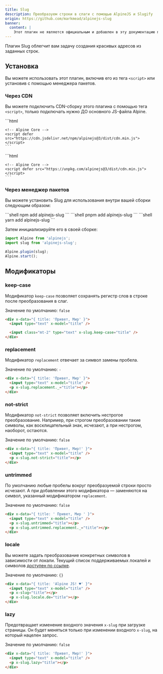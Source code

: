 ```yaml
---
title: Slug
description: Преобразуем строки в слаги с помощью AlpineJS и Slugify
origin: https://github.com/markmead/alpinejs-slug
banner:
  content: |
    Этот плагин не является официальным и добавлен в эту документацию переводчиком.
---
```


Плагин Slug облегчит вам задачу создания красивых адресов из заданных строк.

## Установка

Вы можете использовать этот плагин, включив его из тега `<script>` или установив с помощью менеджера пакетов.

### Через CDN

Вы можете подключить CDN-сборку этого плагина с помощью тега `<script>`, только подключать нужно ДО основного JS-файла Alpine.

<Tabs>
  <TabItem label="jsDelivr CDN">
    ```html
    <!-- Slug Plugin -->
    <script defer src="https://cdn.jsdelivr.net/npm/alpinejs-slug@latest/dist/slug.min.js"></script>

    <!-- Alpine Core -->
    <script defer src="https://cdn.jsdelivr.net/npm/alpinejs@3/dist/cdn.min.js"></script>
    ```
  </TabItem>
  <TabItem label="unpkg CDN">
    ```html
    <!-- Slug Plugin -->
    <script defer src="https://unpkg.com/alpinejs-slug@latest/dist/slug.min.js"></script>

    <!-- Alpine Core -->
    <script defer src="https://unpkg.com/alpinejs@3/dist/cdn.min.js"></script>
    ```
  </TabItem>
</Tabs>

### Через менеджер пакетов

Вы можете установить Slug для использования внутри вашей сборки следующим образом:


<Tabs>
  <TabItem label="npm">
    ```shell
    npm add alpinejs-slug
    ```
  </TabItem>
  <TabItem label="pnpm">
    ```shell
    pnpm add alpinejs-slug
    ```
  </TabItem>
  <TabItem label="yarn">
    ```shell
    yarn add alpinejs-slug
    ```
  </TabItem>
</Tabs>

Затем инициализируйте его в своей сборке:

```js {2, 4}
import Alpine from 'alpinejs';
import slug from 'alpinejs-slug';

Alpine.plugin(slug);
Alpine.start();
```

## Модификаторы

### keep-case

Модификатор `keep-case` позволяет сохранять регистр слов в строке после преобразования в слаг.

Значение по умолчанию: `false`

```html live "keep-case"
<div x-data="{ title: 'Привет, Мир' }">
  <input type="text" x-model="title" />

  <input class="mt-2" type="text" x-slug.keep-case="title" />
</div>
```

### replacement

Модификатор `replacement` отвечает за символ замены пробела.

Значение по умолчанию: `-`

```html live "replacement"
<div x-data="{ title: 'Привет, Мир' }">
  <input type="text" x-model="title" />
  <p x-slug.replacement._="title"></p>
</div>
```

### not-strict

Модификатор `not-strict` позволяет включить нестрогое преобразование. Например, при строгом преобразовании такие символы, как восклицательный знак, исчезают, а при нестрогом, наоборот, остаются.

Значение по умолчанию: `false`

```html live "not-strict"
<div x-data="{ title: 'Привет, Мир!' }">
  <input type="text" x-model="title" />
  <p x-slug.not-strict="title"></p>
</div>
```

### untrimmed

По умолчанию любые пробелы вокруг преобразуемой строки просто исчезают. А при добавлении этого модификатора — заменяются на символ, указанный модификатором `replacement`.

Значение по умолчанию: `false`

```html live "untrimmed"
<div x-data="{ title: ' Привет, Мир ' }">
  <input type="text" x-model="title" />
  <p x-slug.untrimmed="title"></p>
  <p x-slug.untrimmed.replacement._="title"></p>
</div>
```

### locale

Вы можете задать преобразование конкретных символов в зависимости от локали. Текущий список поддерживаемых локалей и символов [доступен по ссылке](https://github.com/simov/slugify/blob/master/config/locales.json).

Значение по умолчанию: `{}`

```html "locale"
<div x-data="{ title: 'Alpine JS! ♥' }">
  <input type="text" x-model="title" />
  <p x-slug="title"></p>
  <p x-slug.locale.de="title"></p>
</div>
```

### lazy

Предотвращает изменение входного значения `x-slug` при загрузке страницы. Он будет меняться только при изменении входного `x-slug`, на который нацелен запрос.

Значение по умолчанию: `false`

```html live "lazy"
<div x-data="{ title: 'Привет, Мир!' }">
  <input type="text" x-model="title" />
  <p x-slug.lazy="title"></p>
</div>
```
